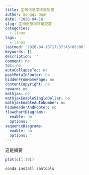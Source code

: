```yaml
---
title: 生物信息学环境配置
author: Songqi Duan
date: '2020-04-16'
slug: 生物信息学环境配置
categories:
  - linux
tags:
  - linux
lastmod: '2020-04-16T17:37:45+08:00'
keywords: []
description: ''
comment: no
toc: no
autoCollapseToc: no
postMetaInFooter: no
hiddenFromHomePage: no
contentCopyright: no
reward: no
mathjax: no
mathjaxEnableSingleDollar: no
mathjaxEnableAutoNumber: no
hideHeaderAndFooter: no
flowchartDiagrams:
  enable: no
  options: ''
sequenceDiagrams:
  enable: no
  options: ''
---
```

这是摘要
<!--more-->
```r
plot(c(1:10))
```

```bash
conda install samtools
```